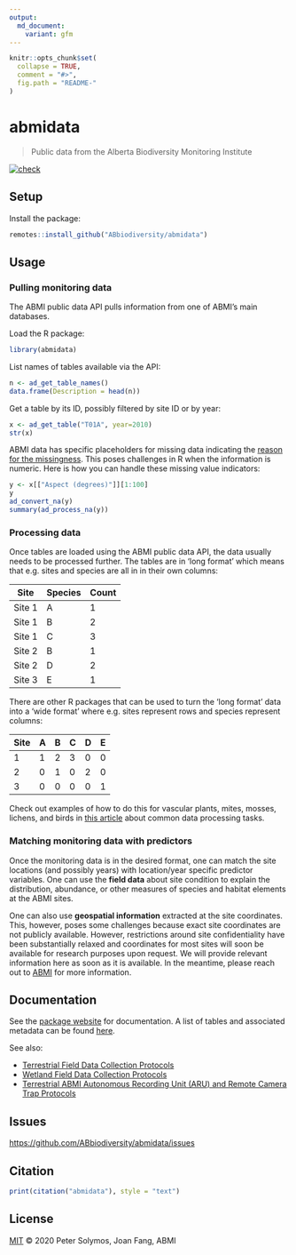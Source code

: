 ```yaml
---
output:
  md_document:
    variant: gfm
---
```


```r
knitr::opts_chunk$set(
  collapse = TRUE,
  comment = "#>",
  fig.path = "README-"
)
```

# abmidata

> Public data from the Alberta Biodiversity Monitoring Institute

[![check](https://github.com/ABbiodiversity/abmidata/workflows/check/badge.svg)](https://github.com/ABbiodiversity/abmidata/actions)

## Setup

Install the package:

```r
remotes::install_github("ABbiodiversity/abmidata")
```

## Usage

### Pulling monitoring data

The ABMI public data API pulls information from one of ABMI's main databases.

Load the R package:

```r
library(abmidata)
```

List names of tables available via the API:

```r
n <- ad_get_table_names()
data.frame(Description = head(n))
```

Get a table by its ID, possibly filtered by site ID or by year:

```r
x <- ad_get_table("T01A", year=2010)
str(x)
```

ABMI data has specific placeholders for missing data indicating
the [reason for the missingness](https://abbiodiversity.github.io/abmidata/reference/helpers.html). This poses challenges in R when
the information is numeric. Here is how you can handle
these missing value indicators:

```r
y <- x[["Aspect (degrees)"]][1:100]
y
ad_convert_na(y)
summary(ad_process_na(y))
```

### Processing data

Once tables are loaded using the ABMI public data API, the data
usually needs to be processed further.
The tables are in 'long format' which means that e.g. sites and species
are all in in their own columns:

| Site   | Species | Count |
|--------|---------|-------|
| Site 1 | A       | 1     |
| Site 1 | B       | 2     |
| Site 1 | C       | 3     |
| Site 2 | B       | 1     |
| Site 2 | D       | 2     |
| Site 3 | E       | 1     |

There are other R packages that can be used to turn the 'long format'
data into a 'wide format' where e.g. sites represent rows and species
represent columns:

| Site | A | B | C | D | E |
|------|---|---|---|---|---|
| 1    | 1 | 2 | 3 | 0 | 0 |
| 2    | 0 | 1 | 0 | 2 | 0 |
| 3    | 0 | 0 | 0 | 0 | 1 |

Check out examples of how to do this
for vascular plants, mites, mosses, lichens, and birds
in [this article](https://abbiodiversity.github.io/abmidata/articles/abmidata03-commontasks.html) about common data processing tasks.

### Matching monitoring data with predictors

Once the monitoring data is in the desired format, one can match the site locations
(and possibly years) with location/year specific predictor variables.
One can use the **field data** about site condition to explain the distribution,
abundance, or other measures of species and habitat elements at the ABMI sites.

One can also use **geospatial information** extracted at the site coordinates.
This, however, poses some challenges because exact site coordinates are
not publicly available. However, restrictions around site confidentiality
have been substantially relaxed and coordinates for most sites will soon be 
available for research purposes upon request. We will provide relevant information
here as soon as it is available. In the meantime, please
reach out to [ABMI](https://www.abmi.ca/home/contact-us.html) for more information.

## Documentation

See the [package website](https://abbiodiversity.github.io/abmidata) for documentation.
A list of tables and associated metadata can be found [here](https://abbiodiversity.github.io/abmidata/articles/abmidata02-metadata.html).

See also:

- [Terrestrial Field Data Collection Protocols](https://abmi.ca/home/publications/501-550/549)
- [Wetland Field Data Collection Protocols](https://abmi.ca/home/publications/501-550/548)
- [Terrestrial ABMI Autonomous Recording Unit (ARU) and Remote Camera Trap Protocols](https://abmi.ca/home/publications/551-600/565)

## Issues

[https://github.com/ABbiodiversity/abmidata/issues](https://github.com/ABbiodiversity/abmidata/issues)

## Citation

```r
print(citation("abmidata"), style = "text")
```

## License

[MIT](LICENSE) © 2020 Peter Solymos, Joan Fang, ABMI
